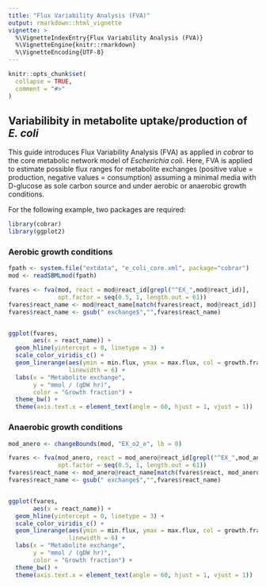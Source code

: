 ```yaml
---
title: "Flux Variability Analysis (FVA)"
output: rmarkdown::html_vignette
vignette: >
  %\VignetteIndexEntry{Flux Variability Analysis (FVA)}
  %\VignetteEngine{knitr::rmarkdown}
  %\VignetteEncoding{UTF-8}
---
```


```r
knitr::opts_chunk$set(
  collapse = TRUE,
  comment = "#>"
)
```

## Variabilibity in metabolite uptake/production of *E. coli*

This guide introduces Flux Variability Analysis (FVA) as applied in *cobrar* to the core metabolic network model of *Escherichia coli*. Here, FVA is applied to estimate possible flux ranges for metabolite exchanges (positive value = production, negative values = consumption) assuming a minimal media with D-glucose as sole carbon source and under aerobic or anaerobic growth conditions.

For the following example, two packages are required:

```r
library(cobrar)
library(ggplot2)
```

### Aerobic growth conditions

```r
fpath <- system.file("extdata", "e_coli_core.xml", package="cobrar")
mod <- readSBMLmod(fpath)

fvares <- fva(mod, react = mod@react_id[grepl("^EX_",mod@react_id)],
              opt.factor = seq(0.5, 1, length.out = 61))
fvares$react_name <- mod@react_name[match(fvares$react, mod@react_id)]
fvares$react_name <- gsub(" exchange$","",fvares$react_name)


ggplot(fvares,
       aes(x = react_name)) +
  geom_hline(yintercept = 0, linetype = 3) +
  scale_color_viridis_c() +
  geom_linerange(aes(ymin = min.flux, ymax = max.flux, col = growth.fraction),
                 linewidth = 6) +
  labs(x = "Metabolite exchange",
       y = "mmol / (gDW hr)",
       color = "Growth fraction") +
  theme_bw() +
  theme(axis.text.x = element_text(angle = 60, hjust = 1, vjust = 1))
```

### Anaerobic growth conditions
```r
mod_anero <- changeBounds(mod, "EX_o2_e", lb = 0)

fvares <- fva(mod_anero, react = mod_anero@react_id[grepl("^EX_",mod_anero@react_id)],
              opt.factor = seq(0.5, 1, length.out = 61))
fvares$react_name <- mod_anero@react_name[match(fvares$react, mod_anero@react_id)]
fvares$react_name <- gsub(" exchange$","",fvares$react_name)


ggplot(fvares,
       aes(x = react_name)) +
  geom_hline(yintercept = 0, linetype = 3) +
  scale_color_viridis_c() +
  geom_linerange(aes(ymin = min.flux, ymax = max.flux, col = growth.fraction),
                 linewidth = 6) +
  labs(x = "Metabolite exchange",
       y = "mmol / (gDW hr)",
       color = "Growth fraction") +
  theme_bw() +
  theme(axis.text.x = element_text(angle = 60, hjust = 1, vjust = 1))
```

